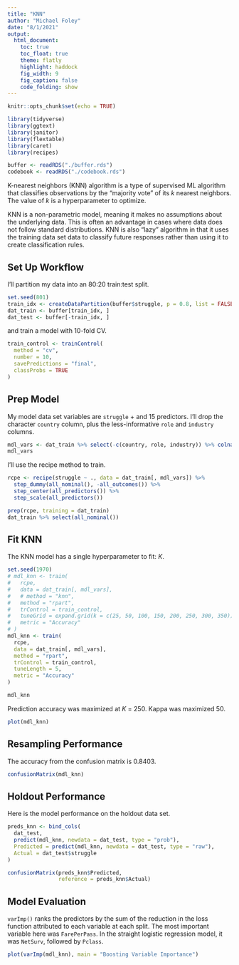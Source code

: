 ```yaml
---
title: "KNN"
author: "Michael Foley"
date: "8/1/2021"
output: 
  html_document:
    toc: true
    toc_float: true
    theme: flatly
    highlight: haddock
    fig_width: 9
    fig_caption: false
    code_folding: show
---
```


```r
knitr::opts_chunk$set(echo = TRUE)
```

```r
library(tidyverse)
library(ggtext)
library(janitor)
library(flextable)
library(caret)
library(recipes)

buffer <- readRDS("./buffer.rds")
codebook <- readRDS("./codebook.rds")
```

K-nearest neighbors (KNN) algorithm is a type of supervised ML algorithm that classifies observations by the "majority vote" of its *k* nearest neighbors. The value of *k* is a hyperparameter to optimize.

KNN is a non-parametric model, meaning it makes no assumptions about the underlying data. This is often an advantage in cases where data does not follow standard distributions. KNN is also "lazy" algorithm in that it uses the training data set data to classify future responses rather than using it to create classification rules.

## Set Up Workflow

I'll partition my data into an 80:20 train:test split.

```r
set.seed(801)
train_idx <- createDataPartition(buffer$struggle, p = 0.8, list = FALSE)
dat_train <- buffer[train_idx, ]
dat_test <- buffer[-train_idx, ]
```

and train a model with 10-fold CV. 

```r
train_control <- trainControl(
  method = "cv", 
  number = 10,
  savePredictions = "final",
  classProbs = TRUE
)
```

## Prep Model

My model data set variables are `struggle` + and 15 predictors. I'll drop the character `country` column, plus the less-informative `role` and `industry` columns.

```r
mdl_vars <- dat_train %>% select(-c(country, role, industry)) %>% colnames()
mdl_vars
```

I'll use the recipe method to train.

```r
rcpe <- recipe(struggle ~ ., data = dat_train[, mdl_vars]) %>%
  step_dummy(all_nominal(), -all_outcomes()) %>% 
  step_center(all_predictors()) %>%
  step_scale(all_predictors())

prep(rcpe, training = dat_train)
dat_train %>% select(all_nominal())
```

## Fit KNN

The KNN model has a single hyperparameter to fit: *K*.

```r
set.seed(1970)
# mdl_knn <- train(
#   rcpe,
#   data = dat_train[, mdl_vars],
#   # method = "knn",
#   method = "rpart",
#   trControl = train_control,
#   tuneGrid = expand.grid(k = c(25, 50, 100, 150, 200, 250, 300, 350)),
#   metric = "Accuracy"
# )
mdl_knn <- train(
  rcpe,
  data = dat_train[, mdl_vars],
  method = "rpart",
  trControl = train_control,
  tuneLength = 5,
  metric = "Accuracy"
)

mdl_knn
```

Prediction accuracy was maximized at *K* = 250. Kappa was maximized 50.

```r
plot(mdl_knn)
```

## Resampling Performance

The accuracy from the confusion matrix is 0.8403.

```r
confusionMatrix(mdl_knn)
```

## Holdout Performance

Here is the model performance on the holdout data set.

```r
preds_knn <- bind_cols(
  dat_test,
  predict(mdl_knn, newdata = dat_test, type = "prob"),
  Predicted = predict(mdl_knn, newdata = dat_test, type = "raw"),
  Actual = dat_test$struggle
)

confusionMatrix(preds_knn$Predicted, 
                reference = preds_knn$Actual)
```
## Model Evaluation

`varImp()` ranks the predictors by the sum of the reduction in the loss function attributed to each variable at each split. The most important variable here was `FarePerPass`. In the straight logistic regression model, it was `NetSurv`, followed by `Pclass`.

```r
plot(varImp(mdl_knn), main = "Boosting Variable Importance")
```

